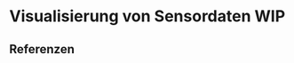 # Visualisierung von Sensordaten WIP

::: {.content-visible when-profile="chapter"}
## Referenzen
:::